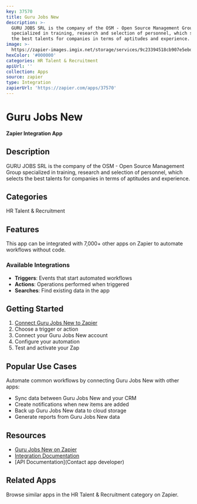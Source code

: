 ```yaml
---
key: 37570
title: Guru Jobs New
description: >-
  GURU JOBS SRL is the company of the OSM - Open Source Management Group
  specialized in training, research and selection of personnel, which selects
  the best talents for companies in terms of aptitudes and experience.
image: >-
  https://zapier-images.imgix.net/storage/services/9c23394518cb907e5ebd49664fd1ea5f.png?auto=format%2Ccompress&ixlib=python-3.0.0&q=50
hexColor: '#000000'
categories: HR Talent & Recruitment
apiUrl: ''
collection: Apps
source: zapier
type: Integration
zapierUrl: 'https://zapier.com/apps/37570'
---
```

# Guru Jobs New

**Zapier Integration App**

## Description

GURU JOBS SRL is the company of the OSM - Open Source Management Group specialized in training, research and selection of personnel, which selects the best talents for companies in terms of aptitudes and experience.

## Categories

HR Talent & Recruitment

## Features

This app can be integrated with 7,000+ other apps on Zapier to automate workflows without code.

### Available Integrations

- **Triggers**: Events that start automated workflows
- **Actions**: Operations performed when triggered
- **Searches**: Find existing data in the app

## Getting Started

1. [Connect Guru Jobs New to Zapier](https://zapier.com/apps/37570)
2. Choose a trigger or action
3. Connect your Guru Jobs New account
4. Configure your automation
5. Test and activate your Zap

## Popular Use Cases

Automate common workflows by connecting Guru Jobs New with other apps:

- Sync data between Guru Jobs New and your CRM
- Create notifications when new items are added
- Back up Guru Jobs New data to cloud storage
- Generate reports from Guru Jobs New data

## Resources

- [Guru Jobs New on Zapier](https://zapier.com/apps/37570)
- [Integration Documentation](https://zapier.com/apps/37570/integrations)
- [API Documentation](Contact app developer)

## Related Apps

Browse similar apps in the HR Talent & Recruitment category on Zapier.
